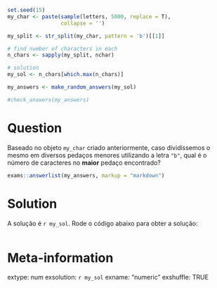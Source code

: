 ```r
set.seed(15)
my_char <- paste(sample(letters, 5000, replace = T), 
                 collapse = '')

my_split <- str_split(my_char, pattern = 'b')[[1]]

# find number of characters in each
n_chars <- sapply(my_split, nchar)

# solution
my_sol <- n_chars[which.max(n_chars)]
```

```r
my_answers <- make_random_answers(my_sol)

#check_answers(my_answers)
```


Question
========

Baseado no objeto `my_char` criado anteriormente, caso dividíssemos o mesmo em diversos pedaços menores utilizando a letra `"b"`, qual é o número de caracteres no **maior** pedaço encontrado?

```r
exams::answerlist(my_answers, markup = "markdown")
```

Solution
================

A solução é `r my_sol`. Rode o código abaixo para obter a solução:

```r
```

Meta-information
================
extype: num
exsolution: `r my_sol`
exname: "numeric "
exshuffle: TRUE

